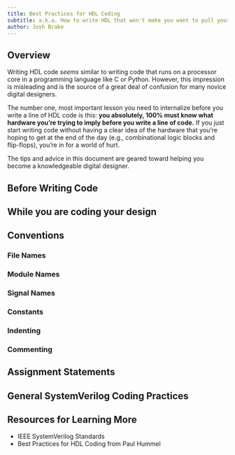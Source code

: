 ```yaml
---
title: Best Practices for HDL Coding
subtitle: a.k.a. How to write HDL that won't make you want to pull your hair out
author: Josh Brake
---
```


## Overview

Writing HDL code *seems* similar to writing code that runs on a processor core in a programming language like C or Python.
However, this impression is misleading and is the source of a great deal of confusion for many novice digital designers.

The number one, most important lesson you need to internalize before you write a line of HDL code is this: **you absolutely, 100% must know what hardware you're trying to imply before you write a line of code.**
If you just start writing code without having a clear idea of the hardware that you're hoping to get at the end of the day (e.g., combinational logic blocks and flip-flops), you're in for a world of hurt.

The tips and advice in this document are geared toward helping you become a knowledgeable digital designer.

## Before Writing Code

## While you are coding your design

## Conventions

### File Names

### Module Names

### Signal Names

### Constants

### Indenting

### Commenting

## Assignment Statements

## General SystemVerilog Coding Practices 

## Resources for Learning More

- IEEE SystemVerilog Standards
- Best Practices for HDL Coding from Paul Hummel